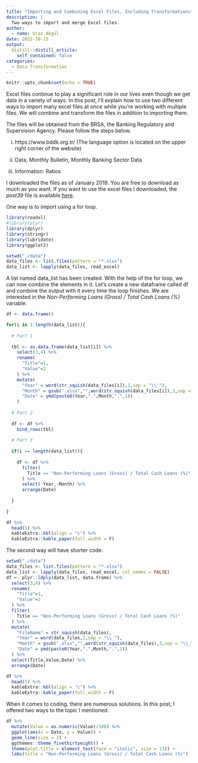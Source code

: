 ```yaml
---
title: "Importing and Combining Excel Files, Including Transformations"
description: |
  Two ways to import and merge Excel files.
author:
  - name: Uraz Akgül
date: 2022-10-15
output:
  distill::distill_article:
    self_contained: false
categories:
  - Data Transformation
---
```


```r
knitr::opts_chunk$set(echo = TRUE)
```

Excel files continue to play a significant role in our lives even though we get data in a variety of ways. In this post, I'll explain how to use two different ways to import many excel files at once while you're working with multiple files. We will combine and transform the files in addition to importing them.

The files will be obtained from the BRSA, the Banking Regulatory and Supervision Agency. Please follow the steps below.

i. https://www.bddk.org.tr/ (The language option is located on the upper right corner of the website)

ii. Data, Monthly Bulletin, Monthly Banking Sector Data

iii. Information: Ratios

I downloaded the files as of January 2018. You are free to download as much as you want. If you want to use the excel files I downloaded, the *post39* file is available [here](https://github.com/urazakgul/rblog/tree/main/data).

One way is to import using a for loop.

```r

library(readxl)
#library(plyr)
library(dplyr)
library(stringr)
library(lubridate)
library(ggplot2)

setwd("./data")
data_files <- list.files(pattern = "*.xlsx")
data_list <- lapply(data_files, read_excel)

```

A list named data_list has been created. With the help of the for loop, we can now combine the elements in it. Let's create a new dataframe called df and combine the output with it every time the loop finishes. We are interested in the *Non-Performing Loans (Gross) / Total Cash Loans (%)* variable.

```r

df <- data.frame()

for(i in 1:length(data_list)){
  
  # Part 1
  
  tbl <- as.data.frame(data_list[i]) %>% 
    select(3,4) %>% 
    rename(
      "Title"=1,
      "Value"=2
    ) %>% 
    mutate(
      "Year" = word(str_squish(data_files[i]),2,sep = "\\_"),
      "Month" = gsub(".xlsx","",word(str_squish(data_files[i]),3,sep = "\\_")),
      "Date" = ymd(paste0(Year,".",Month,".",1))
    )
  
  # Part 2
  
  df <- df %>% 
    bind_rows(tbl)
  
  # Part 3
  
  if(i == length(data_list)){
    
    df <- df %>% 
      filter(
        Title == "Non-Performing Loans (Gross) / Total Cash Loans (%)"
      ) %>% 
      select(-Year,-Month) %>% 
      arrange(Date)
    
  }
  
}

```

```r

df %>% 
  head(5) %>% 
  kableExtra::kbl(align = "c") %>% 
  kableExtra::kable_paper(full_width = F)

```

The second way will have shorter code.

```r

setwd("./data")
data_files <- list.files(pattern = "*.xlsx")
data_list <- lapply(data_files, read_excel, col_names = FALSE)
df <- plyr::ldply(data_list, data.frame) %>% 
  select(3,4) %>% 
  rename(
    "Title"=1,
    "Value"=2
  ) %>% 
  filter(
    Title == "Non-Performing Loans (Gross) / Total Cash Loans (%)"
  ) %>% 
  mutate(
    "FileName" = str_squish(data_files),
    "Year" = word(data_files,2,sep = "\\_"),
    "Month" = gsub(".xlsx","",word(str_squish(data_files),3,sep = "\\_")),
    "Date" = ymd(paste0(Year,".",Month,".",1))
  ) %>% 
  select(Title,Value,Date) %>% 
  arrange(Date)

```

```r

df %>% 
  head(5) %>% 
  kableExtra::kbl(align = "c") %>% 
  kableExtra::kable_paper(full_width = F)

```

When it comes to coding, there are numerous solutions. In this post, I offered two ways to the topic I mentioned.

```r

df %>% 
  mutate(Value = as.numeric(Value)/100) %>% 
  ggplot(aes(x = Date, y = Value)) +
  geom_line(size = 2) +
  ggthemes::theme_fivethirtyeight() +
  theme(plot.title = element_text(face = "italic", size = 13)) +
  labs(title = "Non-Performing Loans (Gross) / Total Cash Loans (%)")

```